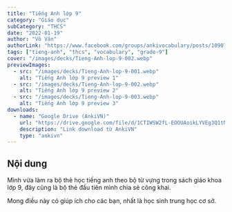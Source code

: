 ```yaml
---
title: "Tiếng Anh lớp 9"
category: "Giáo dục"
subCategory: "THCS"
date: "2022-01-19"
author: "Võ Văn"
authorLink: "https://www.facebook.com/groups/ankivocabulary/posts/1090783198348003/"
tags: ["tieng-anh", "thcs", "vocabulary", "grade-9"]
cover: "/images/decks/Tieng-Anh-lop-9-002.webp"
previewImages:
  - src: "/images/decks/Tieng-Anh-lop-9-001.webp"
    alt: "Tiếng Anh lớp 9 preview 1"
  - src: "/images/decks/Tieng-Anh-lop-9-002.webp"
    alt: "Tiếng Anh lớp 9 preview 2"
  - src: "/images/decks/Tieng-Anh-lop-9-003.webp"
    alt: "Tiếng Anh lớp 9 preview 3"
downloads:
  - name: "Google Drive (AnkiVN)"
    url: "https://drive.google.com/file/d/1CTIWSW2fL-EOOUAoikLYVEg3Q1tNgTFD/view?usp=sharing"
    description: "Link download từ AnkiVN"
    type: "ankivn"
---
```


## Nội dung

Mình vừa làm ra bộ thẻ học tiếng anh theo bộ từ vựng trong sách giáo khoa lớp 9, đây cũng là bộ thẻ đầu tiên mình chia sẻ công khai.

Mong điều này có giúp ích cho các bạn, nhất là học sinh trung học cơ sở.